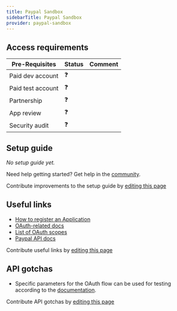 ```yaml
---
title: Paypal Sandbox
sidebarTitle: Paypal Sandbox
provider: paypal-sandbox
---
```



<Overview />
<PreBuiltTooling />
<PreBuiltUseCases />

## Access requirements
| Pre-Requisites | Status | Comment|
| - | - | - |
| Paid dev account | ❓ |  |
| Paid test account | ❓ |  |
| Partnership | ❓ | |
| App review | ❓ |  |
| Security audit | ❓ | |


## Setup guide

_No setup guide yet._

<Tip>Need help getting started? Get help in the [community](https://nango.dev/slack).</Tip>

<Note>Contribute improvements to the setup guide by [editing this page](https://github.com/nangohq/nango/tree/master/docs-v2/integrations/all/paypal-sandbox.mdx)</Note>


## Useful links

-   [How to register an Application](https://developer.paypal.com/dashboard/applications/live)
-   [OAuth-related docs](https://developer.paypal.com/api/rest/authentication/)
-   [List of OAuth scopes](https://developer.paypal.com/api/rest/requests#:~:text=if%20not%20provided.-,scope,-Optional)
-   [Paypal API docs](https://developer.paypal.com/api/rest/)

<Note>Contribute useful links by [editing this page](https://github.com/nangohq/nango/tree/master/docs-v2/integrations/all/paypal-sandbox.mdx)</Note>

## API gotchas

- Specific parameters for the OAuth flow can be used for testing according to the [documentation](https://developer.paypal.com/tools/sandbox).

<Note>Contribute API gotchas by [editing this page](https://github.com/nangohq/nango/tree/master/docs-v2/integrations/all/paypal-sandbox.mdx)</Note>
